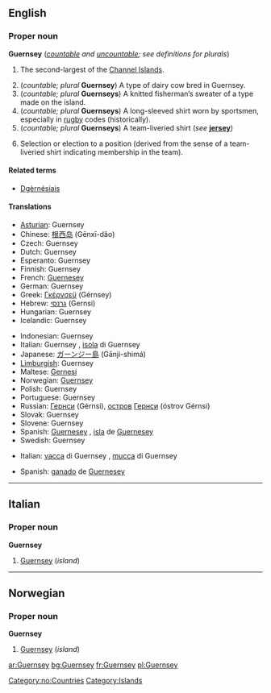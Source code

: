 {{wikipedia}}
==English==

===Proper noun===
'''Guernsey''' (''[[countable]] and [[uncountable]]; see definitions for plurals'')

# {{uncountable}} The second-largest of the [[Channel Islands]].
# (''countable; plural'' '''Guernsey''') A type of dairy cow bred in Guernsey.
# (''countable; plural'' '''Guernseys''') A knitted fisherman’s sweater of a type made on the island.
# (''countable; plural'' '''Guernseys''') A long-sleeved shirt worn by sportsmen, especially in [[rugby]] codes (historically).
# (''countable; plural'' '''Guernseys''') A team-liveried shirt (''see'' '''[[jersey]]''')
# {{uncountable}} Selection or election to a position (derived from the sense of a team-liveried shirt indicating membership in the team).

====Related terms====
*[[Dgèrnésiais]]

====Translations====
{{trans-top|island}}
*[[Asturian]]: Guernsey
*Chinese: [[根西岛]] (Gēnxī-dǎo)
*Czech: Guernsey
*Dutch: Guernsey
*Esperanto: Guernsey
*Finnish: Guernsey
*French: [[Guernesey]]
*German: Guernsey
*Greek: [[Γκέρνσεϋ]] (Gérnsey)
*Hebrew: [[גרנסי]] (Gernsi)
*Hungarian: Guernsey
*Icelandic: Guernsey
{{trans-mid}}
*Indonesian: Guernsey
*Italian: Guernsey {{f}}, [[isola]] di Guernsey {{f}}
*Japanese: [[ガーンジー島]] (Gānji-shimá)
*[[Limburgish]]: Guernsey
*Maltese: [[Gernesi]]
*Norwegian: [[#Norwegian|Guernsey]]
*Polish: Guernsey
*Portuguese: Guernsey
*Russian: [[Гернси]] (Gérnsi), [[остров]] [[Гернси]] (óstrov Gérnsi) {{m}}
*Slovak: Guernsey
*Slovene: Guernsey
*Spanish: [[Guernesey]] {{f}}, [[isla]] de [[Guernesey]] {{f}}
*Swedish: Guernsey
{{trans-bottom}}

{{trans-top|cow}}
*Italian: [[vacca]] di Guernsey {{f}}, [[mucca]] di Guernsey {{f}}
{{trans-mid}}
*Spanish: [[ganado]] de [[Guernesey]] {{m}}
{{trans-bottom}}

{{trans-top|sweater}}
{{trans-mid}}
{{trans-bottom}}

{{trans-top|long-sleeved shirt worn by sportsmen}}
{{trans-mid}}
{{trans-bottom}}

{{trans-top|team-liveried shirt}}
{{trans-mid}}
{{trans-bottom}}

{{trans-top|selection or election to a position}}
{{trans-mid}}
{{trans-bottom}}

----

==Italian==

===Proper noun===
'''Guernsey'''

# [[Guernsey#Italian|Guernsey]] (''island'')

----

==Norwegian==

===Proper noun===
'''Guernsey'''

# [[Guernsey#English|Guernsey]] (''island'')

[[Category:no:Countries]]
[[Category:Islands]]

[[ar:Guernsey]]
[[bg:Guernsey]]
[[fr:Guernsey]]
[[pl:Guernsey]]
